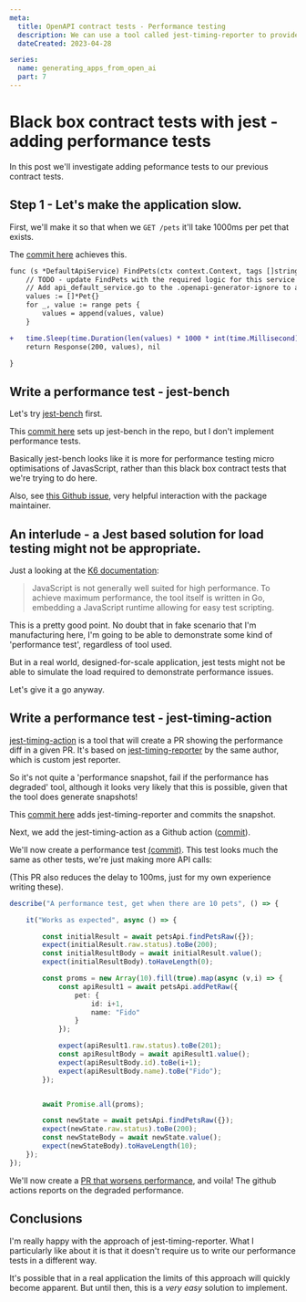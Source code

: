 ```yaml
---
meta:
  title: OpenAPI contract tests - Performance testing
  description: We can use a tool called jest-timing-reporter to provide a performance diff in our Github pull request.
  dateCreated: 2023-04-28

series: 
  name: generating_apps_from_open_ai
  part: 7
---
```




# Black box contract tests with jest - adding performance tests

In this post we'll investigate adding peformance tests to our previous contract tests. 

## Step 1 - Let's make the application slow. 

First, we'll make it so that when we `GET /pets` it'll take 1000ms per pet that exists. 

The [commit here](https://github.com/dwjohnston/open-api-go-and-typescript/pull/6/commits/56088855b0bfaa2a2756f2efa50ae1ab36fa8507) achieves this. 

```diff
func (s *DefaultApiService) FindPets(ctx context.Context, tags []string, limit int32) (ImplResponse, error) {
	// TODO - update FindPets with the required logic for this service method.
	// Add api_default_service.go to the .openapi-generator-ignore to avoid overwriting this service implementation when updating open api generation.
	values := []*Pet{}
	for _, value := range pets {
		values = append(values, value)
	}

+	time.Sleep(time.Duration(len(values) * 1000 * int(time.Millisecond)))
	return Response(200, values), nil

}
```



## Write a performance test - jest-bench

Let's try [jest-bench](https://github.com/pckhoi/jest-bench) first. 

This [commit here](https://github.com/dwjohnston/open-api-go-and-typescript/commit/a97f0e7515282aeab359c201a221013bc50b6905) sets up jest-bench in the repo, but I don't implement performance tests. 

Basically jest-bench looks like it is more for performance testing micro optimisations of JavasScript, rather than this black box contract tests that we're trying to do here.

Also, see [this Github issue](https://github.com/pckhoi/jest-bench/issues/16), very helpful interaction with the package maintainer. 

## An interlude - a Jest based solution for load testing might not be appropriate. 

Just a looking at the [K6 documentation](https://k6.io/docs/#what-k6-does-not): 

>JavaScript is not generally well suited for high performance. To achieve maximum performance, the tool itself is written in Go, embedding a JavaScript runtime allowing for easy test scripting.

This is a pretty good point. No doubt that in fake scenario that I'm manufacturing here, I'm going to be able to demonstrate some kind of 'performance test', regardless of tool used. 

But in a real world, designed-for-scale application, jest tests might not be able to simulate the load required to demonstrate performance issues. 

Let's give it a go anyway. 

## Write a performance test - jest-timing-action

[jest-timing-action](https://github.com/javierfernandes/jest-timing-action) is a tool that will create a PR showing the performance diff in a given PR. It's based on [jest-timing-reporter](https://github.com/javierfernandes/jest-timing-reporter) by the same author, which is custom jest reporter.

So it's not quite a 'performance snapshot, fail if the performance has degraded' tool, although it looks very likely that this is possible, given that the tool does generate snapshots!

This [commit here](https://github.com/dwjohnston/open-api-go-and-typescript/pull/7/commits/073eabfa186048e02ca1b6c09529bd8ef9e0fb89) adds jest-timing-reporter and commits the snapshot. 

Next, we add the jest-timing-action as a Github action ([commit](https://github.com/dwjohnston/open-api-go-and-typescript/commit/6a5aae68dab98008870156a42cbfd26b4c960142)).

We'll now create a performance test [(commit)](https://github.com/dwjohnston/open-api-go-and-typescript/pull/9/commits/6ef49c5fbc5d6cf2e1a2a387a7cbea08eb3c4a83). This test looks much the same as other tests, we're just making more API calls: 

(This PR also reduces the delay to 100ms, just for my own experience writing these).

```typescript
describe("A performance test, get when there are 10 pets", () => {

    it("Works as expected", async () => {

        const initialResult = await petsApi.findPetsRaw({});
        expect(initialResult.raw.status).toBe(200);
        const initialResultBody = await initialResult.value();
        expect(initialResultBody).toHaveLength(0);

        const proms = new Array(10).fill(true).map(async (v,i) => {
            const apiResult1 = await petsApi.addPetRaw({
                pet: {
                    id: i+1,
                    name: "Fido"
                }
            });

            expect(apiResult1.raw.status).toBe(201);
            const apiResultBody = await apiResult1.value();
            expect(apiResultBody.id).toBe(i+1);
            expect(apiResultBody.name).toBe("Fido");
        }); 


        await Promise.all(proms); 

        const newState = await petsApi.findPetsRaw({});
        expect(newState.raw.status).toBe(200);
        const newStateBody = await newState.value();
        expect(newStateBody).toHaveLength(10);
    }); 
}); 
```

We'll now create a [PR that worsens performance](https://github.com/dwjohnston/open-api-go-and-typescript/pull/10), and voila! The github actions reports on the degraded performance. 

## Conclusions 

I'm really happy with the approach of jest-timing-reporter. What I particularly like about it is that it doesn't require us to write our performance tests in a different way.

It's possible that in a real application the limits of this approach will quickly become apparent. But until then, this is a _very easy_ solution to implement. 






